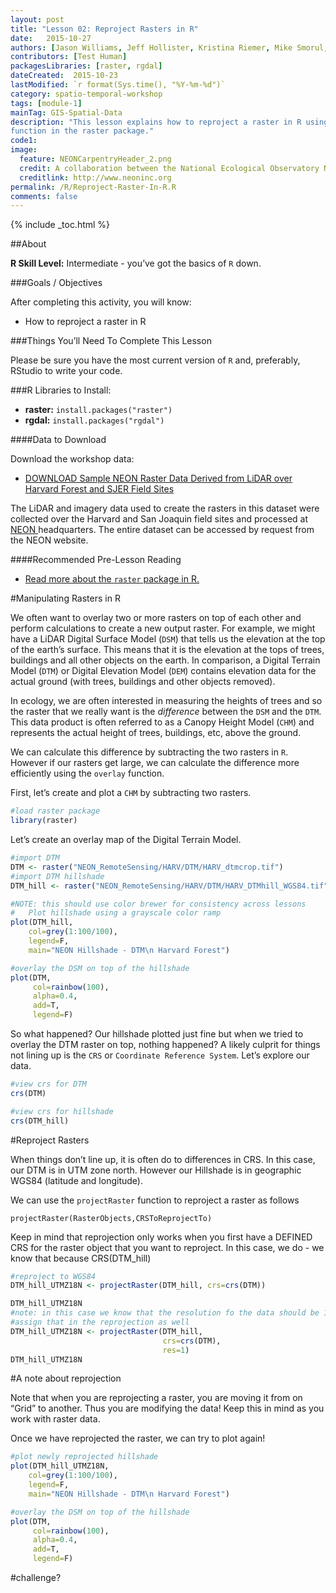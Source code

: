 ```yaml
---
layout: post
title: "Lesson 02: Reproject Rasters in R"
date:   2015-10-27
authors: [Jason Williams, Jeff Hollister, Kristina Riemer, Mike Smorul, Zack Brym, Leah Wasser]
contributors: [Test Human]
packagesLibraries: [raster, rgdal]
dateCreated:  2015-10-23
lastModified: `r format(Sys.time(), "%Y-%m-%d")`
category: spatio-temporal-workshop
tags: [module-1]
mainTag: GIS-Spatial-Data
description: "This lesson explains how to reproject a raster in R using the projectRaster
function in the raster package."
code1: 
image:
  feature: NEONCarpentryHeader_2.png
  credit: A collaboration between the National Ecological Observatory Network (NEON) and Data Carpentry
  creditlink: http://www.neoninc.org
permalink: /R/Reproject-Raster-In-R.R
comments: false
---
```


{% include _toc.html %}

##About


**R Skill Level:** Intermediate - you've got the basics of `R` down.

<div id="objectives" markdown="1">

###Goals / Objectives

After completing this activity, you will know:

* How to reproject a raster in R

###Things You'll Need To Complete This Lesson

Please be sure you have the most current version of `R` and, preferably,
RStudio to write your code.

###R Libraries to Install:

* **raster:** `install.packages("raster")`
* **rgdal:** `install.packages("rgdal")`

####Data to Download

Download the workshop data:

* <a href="http://files.figshare.com/2387965/NEON_RemoteSensing.zip" class="btn btn-success"> DOWNLOAD Sample NEON Raster Data Derived from LiDAR over Harvard
Forest and SJER Field Sites</a>

The LiDAR and imagery data used to create the rasters in this dataset were 
collected over the Harvard and San Joaquin field sites 
and processed at <a href="http://www.neoninc.org" target="_blank" >NEON </a> 
headquarters. The entire dataset can be accessed by request from the NEON website. 

####Recommended Pre-Lesson Reading

* <a href="http://cran.r-project.org/web/packages/raster/raster.pdf" target="_blank">
Read more about the `raster` package in R.</a>

</div>

#Manipulating Rasters in R

We often want to overlay two or more rasters on top of each other and perform
calculations to create a new output raster. For example, we might have a LiDAR
Digital Surface Model (`DSM`) that tells us the elevation at the top of the 
earth's surface. This means that it is the elevation at the tops of trees, 
buildings and all other objects on the earth. In comparison, a Digital Terrain 
Model (`DTM`) or Digital Elevation Model (`DEM`) contains elevation data for the 
actual ground (with trees, buildings and other objects removed). 

In ecology, we are often interested in measuring the heights of trees and so the
raster that we really want is the *difference* between the `DSM` and the `DTM`.
This data product is often referred to as a Canopy Height Model (`CHM`) and 
represents the actual height of trees, buildings, etc, above the ground.

We can calculate this difference by subtracting the two rasters in `R`. However
if our rasters get large, we can calculate the difference more efficiently using
the `overlay` function. 

First, let's create and plot a `CHM` by subtracting two rasters.

```r

#load raster package
library(raster)
```

Let's create an overlay map of the Digital Terrain Model.

```r
#import DTM
DTM <- raster("NEON_RemoteSensing/HARV/DTM/HARV_dtmcrop.tif")
#import DTM hillshade
DTM_hill <- raster("NEON_RemoteSensing/HARV/DTM/HARV_DTMhill_WGS84.tif")

#NOTE: this should use color brewer for consistency across lessons
#	Plot hillshade using a grayscale color ramp 
plot(DTM_hill,
    col=grey(1:100/100),
    legend=F,
    main="NEON Hillshade - DTM\n Harvard Forest")

#overlay the DSM on top of the hillshade
plot(DTM,
     col=rainbow(100),
     alpha=0.4,
     add=T,
     legend=F)

```

So what happened? Our hillshade plotted just fine but when we tried to overlay
the DTM raster on top, nothing happened? A likely culprit for things not lining
up is the `CRS` or `Coordinate Reference System`. Let's explore our data.

```r

#view crs for DTM
crs(DTM)

#view crs for hillshade
crs(DTM_hill)

```

#Reproject Rasters

When things don't line up, it is often do to differences in CRS. In this case,
our DTM is in UTM zone north. However our Hillshade is in geographic WGS84
(latitude and longitude). 

We can use the `projectRaster` function to reproject a raster as follows

`projectRaster(RasterObjects,CRSToReprojectTo)`

Keep in mind that reprojection only works when you first have a DEFINED CRS for
the raster object that you want to reproject. In this case, we do - we know that 
because CRS(DTM_hill)

```r

#reproject to WGS84
DTM_hill_UTMZ18N <- projectRaster(DTM_hill, crs=crs(DTM))

DTM_hill_UTMZ18N
#note: in this case we know that the resolution fo the data should be 1 m. We can 
#assign that in the reprojection as well
DTM_hill_UTMZ18N <- projectRaster(DTM_hill, 
                                  crs=crs(DTM),
                                  res=1)
DTM_hill_UTMZ18N

```

#A note about reprojection

Note that when you are reprojecting a raster, you are moving it from on "Grid" to
another. Thus you are modifying the data! Keep this in mind as you work with raster
data.

Once we have reprojected the raster, we can try to plot again!

```r

#plot newly reprojected hillshade
plot(DTM_hill_UTMZ18N,
    col=grey(1:100/100),
    legend=F,
    main="NEON Hillshade - DTM\n Harvard Forest")

#overlay the DSM on top of the hillshade
plot(DTM,
     col=rainbow(100),
     alpha=0.4,
     add=T,
     legend=F)
```

#challenge?

